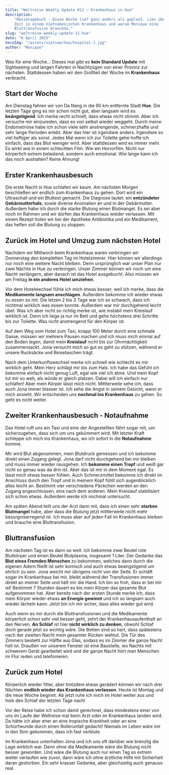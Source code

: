 ```yaml
---
title: "Weltreise Weekly Update #11 – Krankenhaus in Hue"
description:
    "Reisetagebuch - Diese Woche lief ganz anders als geplant. Lies über unsere
    Zeit in einem Vietnamesischen Krankenhaus und warum Monique eine
    Bluttransfusion brauchte."
slug: "weltreise-weekly-update-11-hue"
date: "6 April 2025"
heroImg: "/assets/vietnam/hue/hospital-1.jpg"
author: "Monique"
---
```


Was für eine Woche... Dieses mal gibt es **kein Standard Update** mit
Sightseeing und langen Fahrten in Nachtzügen von einer Provinz zur nächsten.
Stattdessen haben wir den Großteil der Woche im **Krankenhaus** verbracht.

## Start der Woche

Am Dienstag fahren wir von Da Nang in die 90 km entfernte Stadt **Hue**. Die
letzten Tage ging es mir schon nicht gut, aber langsam wird es **beängstigend**.
Ich merke recht schnell, dass etwas nicht stimmt. Aber ich versuche mir
einzureden, dass es von selbst wieder weggeht. Durch meine Endometriose habe ich
schon viele sehr anstrengende, schmerzhafte und sehr lange Perioden erlebt. Aber
das hier ist irgendwie anders. Irgendwie so viel heftiger als sonst. Jedes Mal
wenn ich zur Toilette gehe hoffe ich einfach, dass das Blut weniger wird. Aber
stattdessen wird es immer mehr. Es wirkt wie in einem schlechten Film. Wie ein
Horrorfilm. Nicht nur körperlich extrem belastend, sondern auch emotional. Wie
lange kann ich das noch aushalten? Keine Ahnung!

## Erster Krankenhausbesuch

Die erste Nacht in Hue schlafen wir kaum. Am nächsten Morgen beschließen wir
endlich zum Krankenhaus zu gehen. Dort wird ein Ultraschall und ein Bluttest
gemacht. Die Diagnose lautet: ein **entzündeter Gebärmutterhals**, sowie diverse
Anomalien an und in der Gebärmutter. Außerdem habe ich durch die starke Blutung
einen Blutmangel. Es sei aber noch im Rahmen und wir dürfen das Krankenhaus
wieder verlassen. Mit einem Rezept holen wir bei der Apotheke Antibiotika und
ein Medikament, das helfen soll die Blutung zu stoppen.

<ImageSolo format='quadratisch' image="/assets/vietnam/hue/hospital-2.jpg" />

## Zurück im Hotel und Umzug zum nächsten Hotel

Nachdem wir Mittwoch beim Krankenhaus waren verbringen wir Donnerstag den
kompletten Tag im Hotelzimmer. Hier können wir allerdings nur noch eine weitere
Nacht bleiben. Denn ursprünglich war unser Plan nur zwei Nächte in Hue zu
verbringen. Unser Zimmer können wir noch um eine Nacht verlängern, aber danach
ist das Hotel ausgebucht. Also müssen wir am Freitag **in ein anderes Hotel
umziehen**.

Vor dem Hotelwechsel fühle ich mich etwas besser, weil ich merke, dass die
**Medikamente langsam anschlagen**. Außerdem bekomme ich wieder etwas zu essen
zu mir. Die letzen 2 bis 3 Tage war ich so schwach, dass ich nichtmal wirklich
was essen konnte. Außerdem war mir durchgehend leicht übel. Was ich aber nicht
so richtig merke ist, wie instabil mein Kreislauf wirklich ist. Denn ich liege
ja nur im Bett und gehe höchstens drei Schritte bis zur Toilette. Was nicht
anstrengend für den Körper ist.

Auf dem Weg vom Hotel zum Taxi, knapp 100 Meter durch eine schmale Gasse, müssen
wir mehrere Pausen machen und ich muss mich einmal auf den Boden legen, damit
mein **Kreislauf** nicht bis zur Ohnmächtigkeit zusammensackt. Jona versucht
mich so gut es geht zu stützen, während er unsere Rucksäcke und Reisetaschen
trägt.

Nach dem Unterkunftswechsel merke ich schnell wie schlecht es mir wirklich geht.
Mein Herz schlägt mir bis zum Hals. Ich habe das Gefühl ich bekomme einfach
nicht genug Luft, egal wie viel ich atme. Und mein Kopf tut mir so weh, als
würde er gleich platzen. Dabei will ich einfach nur schlafen! Aber mein Körper
lässt mich nicht. Mittlerweile sehe ich, dass auch Jona immer blasser ist. Ich
sehe die Angst in seinem Gesicht, wenn er mich ansieht. Wir entscheiden uns
**nochmal ins Krankenhaus** zu gehen. So geht es nicht weiter.

## Zweiter Krankenhausbesuch - Notaufnahme

Das Hotel ruft uns ein Taxi und eine der Angestellten fährt sogar mit, um
sicherzugehen, dass sich um uns gekümmert wird. Mit letzter Kraft schleppe ich
mich ins Krankenhaus, wo ich sofort in die **Notaufnahme** komme.

Mir wird Blut abgenommen, mein Blutdruck gemessen und ich bekomme direkt einen
Zugang gelegt. Jona darf nicht durchgehend bei mir bleiben und muss immer wieder
rausgehen. Ich **bekomme einen Tropf** und weiß gar nicht so genau was da drin
ist. Aber das ist mir in dem Moment egal. Es lässt mich etwas besser fühlen.
Auch Schmerzmittel bekomme ich direkt im Anschluss durch den Tropf und in meinem
Kopf fühlt sich augenblicklich alles leicht an. Bestimmt vier verschiedene
Päckchen werden an den Zugang angeschlossen, eins nach dem anderen. Mein
Kreislauf stabilisiert sich schon etwas. Außerdem werde ich nochmal untersucht.

Am späten Abend teilt uns der Arzt dann mit, dass ich einen sehr **starken
Blutmangel** habe, aber dass die Blutung jetzt mittlerweile nicht mehr
besorgniserregend ist. Ich muss aber auf jeden Fall im Krankenhaus bleiben und
brauche eine Bluttransfusion.

## Bluttransfusion

Am nächsten Tag ist es dann so weit. Ich bekomme zwei Beutel rote Blutkörper und
einen Beutel Blutplasma, insgesamt 1 Liter. Der Gedanke das **Blut eines Fremden
Menschen** zu bekommen, welches dann durch die eigenen Adern fließt ist sehr
komisch und auch etwas beängstigend um ehrlich zu sein. Jona weicht mir übrigens
nicht von der Seite. Er schläft sogar im Krankenhaus bei mir, bleibt während der
Transfusionen immer direkt an meiner Seite und hält mir die Hand. Ich bin so
froh, dass er bei mir ist! Bestimmt 7 Stunden dauert es bis mein Körper das
gesamte Blut aufgenommen hat. Aber bereits nach der ersten Stunde merke ich,
dass mein Körper wieder etwas **an Energie gewinnt** und ich so langsam auch
wieder lächeln kann. Jetzt bin ich mir sicher, dass alles wieder gut wird.

<ImageSolo format='querformat' image="/assets/vietnam/hue/hospital-3.jpg" />

Auch wenn es mir durch die Bluttransfusionen und die Medikamente körperlich
schon sehr viel besser geht, zehrt der Krankenhausaufenthalt an den Nerven. **An
Schlaf** ist hier **nicht wirklich zu denken**, obwohl Schlaf doch gerade jetzt
so wichtig wäre. Die Betten sind so hart, dass spätestens nach der zweiten Nacht
mein gesamter Rücken wehtut. Die Tür des Zimmers besteht zur Hälfte aus Glas,
sodass es im Zimmer die ganze Nacht hell ist. Draußen vor unserem Fenster ist
eine Baustelle, wo Nachts mit schwerem Gerät gearbeitet wird und die ganze Nacht
hört man Menschen im Flur reden und telefonieren.

## Zurück zum Hotel

Körperlich wieder fitter, aber trotzdem etwas gerädert können wir nach drei
Nächten **endlich wieder das Krankenhaus verlassen**. Heute ist Montag und die
neue Woche beginnt. Ab jetzt ruhe ich mich im Hotel weiter aus und hole den
Schlaf der letzten Tage nach!

Vor der Reise habe ich schon damit gerechnet, dass mindestens einer von uns im
Laufe der Weltreise mal beim Arzt oder im Krankenhaus landen wird. Da hätte ich
aber eher an eine tropische Krankheit oder an eine Schürfwunde durch einen
Rollerunfall gedacht! Niemals im Leben wäre mir in den Sinn gekommen, dass ich
fast verblute.

Im Krankenhaus unterhalten Jona und ich uns oft darüber wie brenzlig die Lage
wirklich war. Denn ohne die Medikamente wäre die Blutung nicht besser geworden.
Und wäre die Blutung auch nur einen Tag so extrem weiter verlaufen wie zuvor,
dann wäre ich ohne ärztliche Hilfe mit Sicherheit daran gestorben. Ein sehr
krasser Gedanke, aber gleichzeitig auch genauso real.
